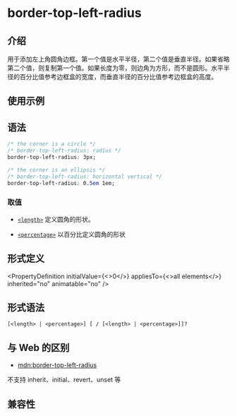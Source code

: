 # border-top-left-radius

## 介绍

用于添加左上角圆角边框。第一个值是水平半径，第二个值是垂直半径。如果省略第二个值，则复制第一个值。如果长度为零，则边角为方形，而不是圆形。水平半径的百分比值参考边框盒的宽度，而垂直半径的百分比值参考边框盒的高度。

## 使用示例


<Go
  example="css-api"
  defaultFile="src/border-top-left-radius/App.tsx"
  img="https://lf-lynx.tiktok-cdns.com/obj/lynx-artifacts-oss-sg/lynx-website/assets/doc/css/border-top-left-radius.jpg"
  defaultEntryFile="dist/border-top-left-radius.lynx.bundle"
  entry="src/border-top-left-radius"
/>

## 语法

```css
/* the corner is a circle */
/* border-top-left-radius: radius */
border-top-left-radius: 3px;

/* the corner is an ellipsis */
/* border-top-left-radius: horizontal vertical */
border-top-left-radius: 0.5em 1em;
```

### 取值

- [`<length>`](/api/css/data-type/length.mdx)
  定义圆角的形状。

- [`<percentage>`](/api/css/data-type/percentage.mdx)
  以百分比定义圆角的形状

## 形式定义


<PropertyDefinition
  initialValue={<>0</>}
  appliesTo={<>all elements</>}
  inherited="no"
  animatable="no"
/>

## 形式语法

```
[<length> | <percentage>] [ / [<length> | <percentage>]]?
```

## 与 Web 的区别

- [mdn:border-top-left-radius](https://developer.mozilla.org/en-US/docs/Web/CSS/border-top-left-radius)

不支持 inherit、initial、revert、unset 等

## 兼容性


<LegacyCompatTable metadata="css/properties/border-top-left-radius" />
